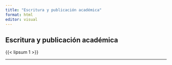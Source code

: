 ```yaml
---
title: "Escritura y publicación académica"
format: html
editor: visual
---
```


## Escritura y publicación académica
{{< lipsum 1 >}}

---
